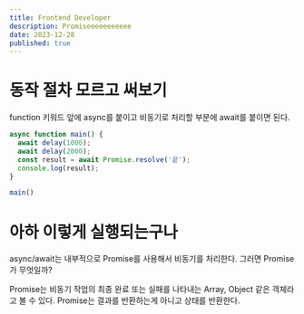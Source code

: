 ```yaml
---
title: Frontend Developer
description: Promiseeeeeeeeeee
date: 2023-12-28
published: true
---
```


# 동작 절차 모르고 써보기

function 키워드 앞에 async를 붙이고 비동기로 처리할 부분에 await를 붙이면 된다.

```javascript
async function main() {
  await delay(1000);
  await delay(2000);
  const result = await Promise.resolve('끝');
  console.log(result);
}

main()
```

# 아하 이렇게 실행되는구나

async/await는 내부적으로 Promise를 사용해서 비동기를 처리한다.
그러면 Promise가 무엇일까?

Promise는 비동기 작업의 최종 완료 또는 실패를 나타내는 Array, Object 같은 객체라고 볼 수 있다.
Promise는 결과를 반환하는게 아니고 상태를 반환한다.
